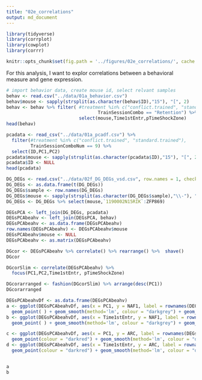 ```yaml
---
title: "02e_correlations"
output: md_document
---
```


```r
library(tidyverse) 
library(corrplot)
library(cowplot)
library(corrr)

knitr::opts_chunk$set(fig.path = '../figures/02e_correlations/', cache = F)
```    
For this analysis, I want to explor correlations between a behavioral measure and gene expression.

```r
# import behavior data, create mouse id, select relvant samples
behav <- read.csv("../data/01a_behavior.csv") 
behav$mouse <- sapply(strsplit(as.character(behav$ID),"15"), "[", 2)
behav <- behav %>% filter( #treatment %in% c("conflict.trained", "standard.trained"),
                                  TrainSessionCombo == "Retention") %>% 
                           select(mouse,Time1stEntr,pTimeShockZone) 
head(behav)
```
```r
pcadata <- read_csv("../data/01a_pcadf.csv") %>%
  filter(#treatment %in% c("conflict.trained", "standard.trained"),
         TrainSessionComboNum == 9) %>%
  select(ID,PC1,PC2) 
pcadata$mouse <- sapply(strsplit(as.character(pcadata$ID),"15"), "[", 2)
pcadata$ID <- NULL
head(pcadata)
```

```r
DG_DEGs <- read.csv("../data/02f_DG_DEGs_vsd.csv", row.names = 1, check.names = F)
DG_DEGs <- as.data.frame(t(DG_DEGs))
DG_DEGs$sample <- row.names(DG_DEGs)
DG_DEGs$mouse <- sapply(strsplit(as.character(DG_DEGs$sample),"\\-"), "[", 1)
DG_DEGs <- DG_DEGs %>% select(mouse,`1190002N15RIK`:ZFP869)
```

```r
DEGsPCA <- left_join(DG_DEGs, pcadata)
DEGsPCAbeahv <- left_join(DEGsPCA, behav)
DEGsPCAbeahv <- as.data.frame(DEGsPCAbeahv)
row.names(DEGsPCAbeahv) <- DEGsPCAbeahv$mouse
DEGsPCAbeahv$mouse <- NULL
DEGsPCAbeahv <- as.matrix(DEGsPCAbeahv)
```

```r
DGcor <- DEGsPCAbeahv %>% correlate() %>% rearrange() %>%  shave()
DGcor

DGcorSlim <- correlate(DEGsPCAbeahv) %>%  
  focus(PC1,PC2,Time1stEntr, pTimeShockZone)  

DGcorarranged <- fashion(DGcorSlim) %>% arrange(desc(PC1))
DGcorarranged
```

```r
DEGsPCAbeahvDf <- as.data.frame(DEGsPCAbeahv)
a <- ggplot(DEGsPCAbeahvDf, aes(x = PC1, y = NAF1, label = rownames(DEGsPCAbeahvDf))) +
  geom_point( ) + geom_smooth(method='lm', colour = "darkgrey") + geom_text(vjust = -0.1)
b <- ggplot(DEGsPCAbeahvDf, aes(x = Time1stEntr, y = NAF1, label = rownames(DEGsPCAbeahvDf))) +
  geom_point( ) + geom_smooth(method='lm', colour = "darkgrey") + geom_text(vjust = -0.1)

c <- ggplot(DEGsPCAbeahvDf, aes(x = PC1, y = ARC, label = rownames(DEGsPCAbeahvDf))) +
  geom_point(colour = "darkred") + geom_smooth(method='lm', colour = "darkgrey") + geom_text(vjust = -0.1)
d <- ggplot(DEGsPCAbeahvDf, aes(x = Time1stEntr, y = ARC, label = rownames(DEGsPCAbeahvDf))) +
  geom_point(colour = "darkred") + geom_smooth(method='lm', colour = "darkgrey") + geom_text(vjust = -0.1)


a
b

```
